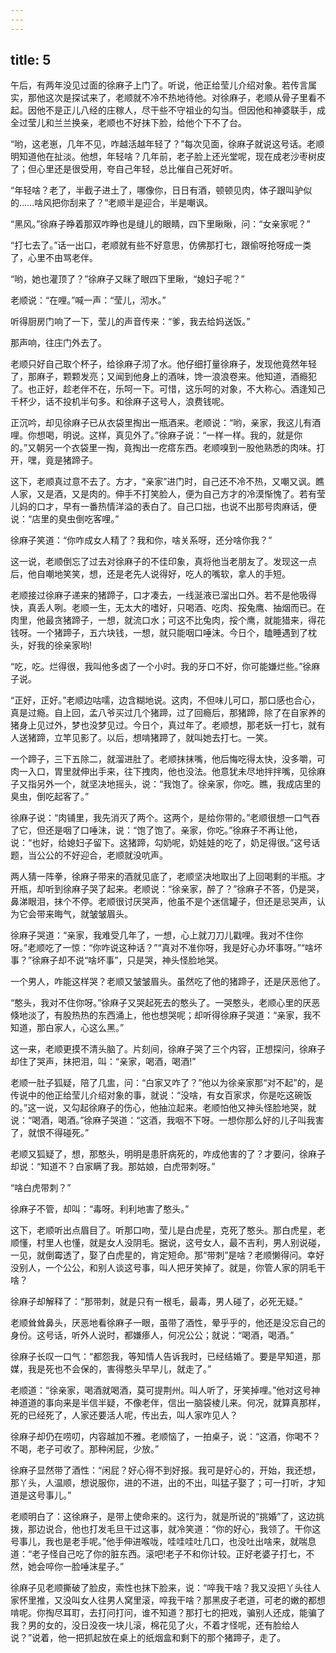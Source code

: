 ```yaml
---
---
---
```

title: 5
---



午后，有两年没见过面的徐麻子上门了。听说，他正给莹儿介绍对象。若传言属实，那他这次是探试来了，老顺就不冷不热地待他。对徐麻子，老顺从骨子里看不起。因他不是正儿八经的庄稼人，尽干些不守祖业的勾当。但因他和神婆联手，成全过莹儿和兰兰换亲，老顺也不好抹下脸，给他个下不了台。

“哟，这老崽，几年不见，咋越活越年轻了？”每次见面，徐麻子就说这号话。老顺明知道他在扯淡。他想，年轻啥？几年前，老子脸上还光堂呢，现在成老沙枣树皮了；但心里还是很受用，夸自己年轻，总比催自己死好听。

“年轻啥？老了，半截子进土了，哪像你，日日有酒，顿顿见肉，体子跟叫驴似的……啥风把你刮来了？”老顺半是迎合，半是嘲讽。

“黑风。”徐麻子睁着那双咋睁也是缝儿的眼睛，四下里瞅瞅，问：“女亲家呢？”

“打七去了。”话一出口，老顺就有些不好意思，仿佛那打七，跟偷呀抢呀成一类了，心里不由骂老伴。

“哟，她也灌顶了？”徐麻子又眯了眼四下里瞅，“媳妇子呢？”

老顺说：“在哩。”喊一声：“莹儿，沏水。”

听得厨房门响了一下，莹儿的声音传来：“爹，我去给妈送饭。”

那声响，往庄门外去了。

老顺只好自己取个杯子，给徐麻子沏了水。他仔细打量徐麻子，发现他竟然年轻了，那麻子，颗颗发亮；又闻到他身上的酒味，馋一浪浪卷来。他知道，酒瘾犯了。也正好，趁老伴不在，乐呵一下。可惜，这乐呵的对象，不大称心。酒逢知己千杯少，话不投机半句多。和徐麻子这号人，浪费钱呢。

正沉吟，却见徐麻子已从衣袋里掏出一瓶酒来。老顺说：“哟，亲家，我这儿有酒哩。你想喝，明说。这样，真见外了。”徐麻子说：“一样一样。我的，就是你的。”又朝另一个衣袋里一掏，竟掏出一疙瘩东西。老顺嗅到一股他熟悉的肉味。打开，嘿，竟是猪蹄子。

这下，老顺真过意不去了。方才，“亲家”进门时，自己还不冷不热，又嘲又讽。瞧人家，又是酒，又是肉的。伸手不打笑脸人，便为自己方才的冷漠惭愧了。若有莹儿妈的口才，早有一番热情洋溢的表白了。自己口拙，也说不出那号肉麻话，便说：“店里的臭虫倒吃客哩。”

徐麻子笑道：“你咋成女人精了？我和你，啥关系呀，还分啥你我？”

这一说，老顺倒忘了过去对徐麻子的不佳印象，真将他当老朋友了。发现这一点后，他自嘲地笑笑，想，还是老先人说得好，吃人的嘴软，拿人的手短。

老顺接过徐麻子递来的猪蹄子，口才凑去，一线涎液已溜出口外。若不是他吸得快，真丢人咧。老顺一生，无太大的嗜好，只喝酒、吃肉、挼兔鹰、抽烟而已。在肉里，他最贪猪蹄子，一想，就流口水；可这不比兔肉，挼个鹰，就能猎来，得花钱呀。一个猪蹄子，五六块钱，一想，就只能咽口唾沫。今日个，瞌睡遇到了枕头，好我的徐亲家哟!

“吃，吃。烂得很，我叫他多卤了一个小时。我的牙口不好，你可能嫌烂些。”徐麻子说。

“正好，正好。”老顺边咕嚅，边含糊地说。这肉，不但味儿可口，那口感也合心，真是过瘾。自上回，孟八爷买过几个猪蹄，过了回瘾后，那猪蹄，除了在自家养的猪身上见过外，梦也没梦见过。今日个，真过年了。老顺想，那老妖一打七，就有人送猪蹄，立竿见影了。以后，想啃猪蹄了，就叫她去打七。一笑。

一个蹄子，三下五除二，就溜进肚了。老顺抹抹嘴，他后悔吃得太快，没多嚼，可肉一入口，胃里就伸出手来，往下拽肉，他也没法。他意犹未尽地拌拌嘴，见徐麻子又指另外一个，就坚决地摇头，说：“我饱了。徐亲家，你吃。瞧，我成店里的臭虫，倒吃起客了。”

徐麻子说：“肉铺里，我先消灭了两个。这两个，是给你带的。”老顺很想一口气吞了它，但还是咽了口唾沫，说：“饱了饱了。亲家，你吃。”徐麻子不再让他，说：“也好，给媳妇子留下。这猪蹄，勾奶呢，奶娃娃的吃了，奶足得很。”这号话题，当公公的不好迎合，老顺就没吭声。

两人猜一阵拳，徐麻子带来的酒就见底了，老顺坚决地取出了上回喝剩的半瓶。才开瓶，却听到徐麻子哭了起来。老顺说：“徐亲家，醉了？”徐麻子不答，仍是哭，鼻涕眼泪，抹个不停。老顺很讨厌哭声，他虽不是个迷信罐子，但还是忌哭声，认为它会带来晦气，就皱皱眉头。

徐麻子哭道：“亲家，我难受几年了，一想，心上就刀刀儿戳哩。我对不住你呀。”老顺吃了一惊：“你咋说这种话？”“真对不准你呀，我是好心办坏事呀。”“啥坏事？”徐麻子却不说“啥坏事”，只是哭，神头怪脸地哭。

一个男人，咋能这样哭？老顺又皱皱眉头。虽然吃了他的猪蹄子，还是厌恶他了。

“憨头，我对不住你呀。”徐麻子又哭起死去的憨头了。一哭憨头，老顺心里的厌恶倏地淡了，有股热热的东西涌上，他也想哭呢；却听得徐麻子哭道：“亲家，我不知道，那白家人，心这么黑。”

这一来，老顺更摸不清头脑了。片刻间，徐麻子哭了三个内容，正想探问，徐麻子却住了哭声，抹把泪，叫：“亲家，喝酒，喝酒!”

老顺一肚子狐疑，陪了几盅，问：“白家又咋了？”他以为徐亲家那“对不起”的，是传说中的他正给莹儿介绍对象的事，就说：“没啥，有女百家求，你是吃这碗饭的。”这一说，又勾起徐麻子的伤心，他抽泣起来。老顺怕他又神头怪脸地哭，就说：“喝酒，喝酒。”徐麻子哭道：“这酒，我咽不下呀。一想你那么好的儿子叫我害了，就恨不得碰死。”

老顺又狐疑了，想，那憨头，明明是患肝病死的，咋成他害的了？才要问，徐麻子却说：“知道不？白家瞒了我。那姑娘，白虎带刺呀。”

“啥白虎带刺？”

徐麻子不管，却叫：“毒呀。利利地害了憨头。”

这下，老顺听出点眉目了。听那口吻，莹儿是白虎星，克死了憨头。那白虎星，老顺懂，村里人也懂，就是女人没阴毛。据说，这号女人，最不吉利，男人别说碰，一见，就倒霉透了，娶了白虎星的，肯定短命。那“带刺”是啥？老顺懒得问。幸好没别人，一个公公，和别人谈这号事，叫人把牙笑掉了。就是，你管人家的阴毛干啥？

徐麻子却解释了：“那带刺，就是只有一根毛，最毒，男人碰了，必死无疑。”

老顺耸耸鼻头，厌恶地看徐麻子一眼，虽带了酒性，晕乎乎的，他还是没忘自己的身份。这号话，听外人说时，都嫌瘆人，何况公公；就说：“喝酒，喝酒。”

徐麻子长叹一口气：“都怨我，等知情人告诉我时，已经结婚了。要是早知道，那媒，我是死也不会保的，害得憨头早早儿，就走了。”

老顺道：“徐亲家，喝酒就喝酒，莫可提荆州。叫人听了，牙笑掉哩。”他对这号神神道道的事向来是半信半疑，不像老伴，信出一脑袋棱儿来。何况，就算真那样，死的已经死了，人家还要活人呢，传出去，叫人家咋见人？

徐麻子却仍在唠叨，内容越加不雅。老顺恼了，一拍桌子，说：“这酒，你喝不？不喝，老子可收了。那种闲屁，少放。”

徐麻子显然带了酒性：“闲屁？好心得不到好报。我可是好心的，开始，我还想，那丫头，人温顺，想说服你，进的不进，出的不出，叫猛子娶了；可一打听，才知道是这号事儿。”

老顺明白了：这徐麻子，是带上使命来的。这行为，就是所说的“挑婚”了，这边挑拨，那边说合，他也打发毛旦干过这事，就冷笑道：“你的好心，我领了。干你这号事儿，我也是老手呢。”他手伸进喉咙，哇哇哇吐几口，也没吐出啥来，就喘息道：“老子怪自己吃了你的脏东西。滚吧!老子不和你计较。正好老婆子打七，不然，她会啐你一脸唾沫星子。”

徐麻子见老顺撕破了脸皮，索性也抹下脸来，说：“啐我干啥？我又没把丫头往人家怀里推，又没叫女人往男人窝里滚，啐我干啥？那黑皮子老道，可老的嫩的都想啃呢。你掏尽耳耵，去打问打问，谁不知道？那打七的把戏，骗别人还成，能骗了我？男的女的，没日没夜一块儿滚，棉花见了火，不着才怪呢，还有脸给人说？”说着，他一把抓起放在桌上的纸烟盒和剩下的那个猪蹄子，走了。
